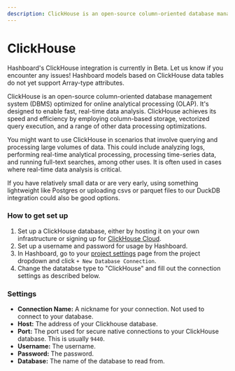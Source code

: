 ```yaml
---
description: ClickHouse is an open-source column-oriented database management system (DBMS) optimized for online analytical processing (OLAP)
---
```



# ClickHouse

<Callout type="info">
  Hashboard's ClickHouse integration is currently in Beta. Let us know if you
  encounter any issues!
</Callout>

<Callout type="info">
  Hashboard models based on ClickHouse data tables do not yet support Array-type
  attributes.
</Callout>

ClickHouse is an open-source column-oriented database management system (DBMS) optimized for online analytical processing (OLAP). It's designed to enable fast, real-time data analysis. ClickHouse achieves its speed and efficiency by employing column-based storage, vectorized query execution, and a range of other data processing optimizations.

You might want to use ClickHouse in scenarios that involve querying and processing large volumes of data. This could include analyzing logs, performing real-time analytical processing, processing time-series data, and running full-text searches, among other uses. It is often used in cases where real-time data analysis is critical.

If you have relatively small data or are very early, using something lightweight like Postgres or uploading csvs or parquet files to our DuckDB integration could also be good options.

### How to get set up

1. Set up a ClickHouse database, either by hosting it on your own infrastructure or signing up for [ClickHouse Cloud](https://clickhouse.com/).
2. Set up a username and password for usage by Hashboard.
3. In Hashboard, go to your [project settings](https://hashboard.com/app/p/settings#database_connections) page from the project dropdown and click `+ New Database Connection`.
4. Change the datatabse type to "ClickHouse" and fill out the connection settings as described below.

### Settings

- **Connection Name:** A nickname for your connection. Not used to connect to your database.
- **Host:** The address of your Clickhouse database.
- **Port:** The port used for secure native connections to your ClickHouse database. This is usually `9440`.
- **Username:** The username.
- **Password:** The password.
- **Database:** The name of the database to read from.
